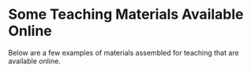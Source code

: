 # Some Teaching Materials Available Online

Below are a few examples of materials assembled for teaching that are available online.

::: {#refs_materials}
:::

